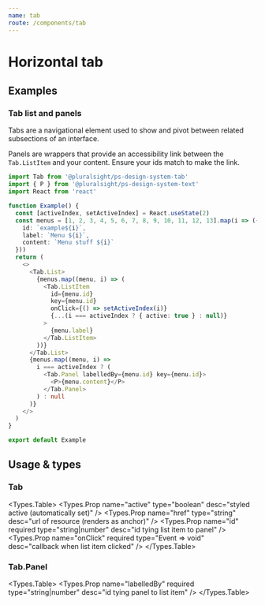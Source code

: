 ```yaml
---
name: tab
route: /components/tab
---
```




# Horizontal tab

## Examples

### Tab list and panels

Tabs are a navigational element used to show and pivot between related subsections of an interface.

Panels are wrappers that provide an accessibility link between the `Tab.ListItem` and your content. Ensure your ids match to make the link.

```typescript
import Tab from '@pluralsight/ps-design-system-tab'
import { P } from '@pluralsight/ps-design-system-text'
import React from 'react'

function Example() {
  const [activeIndex, setActiveIndex] = React.useState(2)
  const menus = [1, 2, 3, 4, 5, 6, 7, 8, 9, 10, 11, 12, 13].map(i => ({
    id: `example${i}`,
    label: `Menu ${i}`,
    content: `Menu stuff ${i}`
  }))
  return (
    <>
      <Tab.List>
        {menus.map((menu, i) => (
          <Tab.ListItem
            id={menu.id}
            key={menu.id}
            onClick={() => setActiveIndex(i)}
            {...(i === activeIndex ? { active: true } : null)}
          >
            {menu.label}
          </Tab.ListItem>
        ))}
      </Tab.List>
      {menus.map((menu, i) =>
        i === activeIndex ? (
          <Tab.Panel labelledBy={menu.id} key={menu.id}>
            <P>{menu.content}</P>
          </Tab.Panel>
        ) : null
      )}
    </>
  )
}

export default Example
```

## Usage & types

<Usage install="npm install @pluralsight/ps-design-system-tab"
  import="import Tab from '@pluralsight/ps-design-system-tab'"
  packageName="tab"
  />

### Tab

<Types.Table>
  <Types.Prop name="active" type="boolean" desc="styled active (automatically set)" />
  <Types.Prop name="href" type="string" desc="url of resource (renders as anchor)" />
  <Types.Prop name="id" required type="string|number" desc="id tying list item to panel" />
  <Types.Prop name="onClick" required type="Event => void" desc="callback when list item clicked" />
</Types.Table>

### Tab.Panel

<Types.Table>
  <Types.Prop name="labelledBy" required type="string|number" desc="id tying panel to list item" />
</Types.Table>

